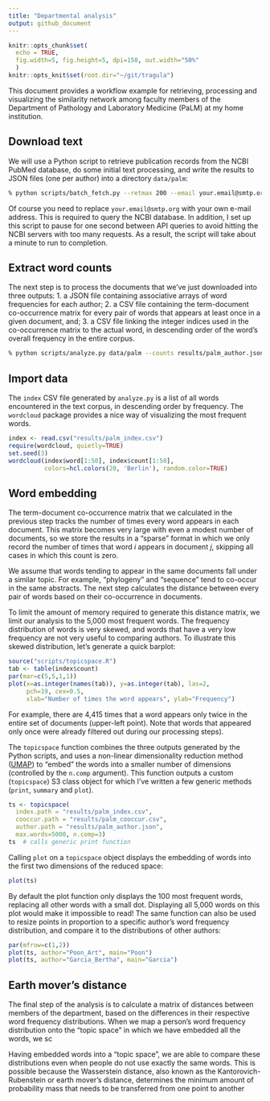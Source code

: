 ```yaml
---
title: "Departmental analysis"
output: github_document
---
```


```r
knitr::opts_chunk$set(
  echo = TRUE,
  fig.width=5, fig.height=5, dpi=150, out.width="50%"
  )
knitr::opts_knit$set(root.dir="~/git/tragula")
```

This document provides a workflow example for retrieving, processing and visualizing the similarity network among faculty members of the Department of Pathology and Laboratory Medicine (PaLM) at my home institution.

## Download text

We will use a Python script to retrieve publication records from the NCBI PubMed database, do some initial text processing, and write the results to JSON files (one per author) into a directory `data/palm`:
```bash
% python scripts/batch_fetch.py --retmax 200 --email your.email@smtp.org data/palm.tsv data/palm
```

Of course you need to replace `your.email@smtp.org` with your own e-mail address.  This is required to query the NCBI database.  In addition, I set up this script to pause for one second between API queries to avoid hitting the NCBI servers with too many requests.  As a result, the script will take about a minute to run to completion.

## Extract word counts

The next step is to process the documents that we've just downloaded into three outputs:
1. a JSON file containing associative arrays of word frequencies for each author;
2. a CSV file containing the term-document co-occurrence matrix for every pair of words that appears at least once in a given document, and;
3. a CSV file linking the integer indices used in the co-occurrence matrix to the actual word, in descending order of the word's overall frequency in the entire corpus.

```bash
% python scripts/analyze.py data/palm --counts results/palm_author.json --matrix results/palm_cooccur.csv --index results/palm_index.csv
```


## Import data

The `index` CSV file generated by `analyze.py` is a list of all words encountered in the text corpus, in descending order by frequency.  The `wordcloud` package provides a nice way of visualizing the most frequent words.
```r
index <- read.csv("results/palm_index.csv")
require(wordcloud, quietly=TRUE)
set.seed(3)
wordcloud(index$word[1:50], index$count[1:50], 
          colors=hcl.colors(20, 'Berlin'), random.color=TRUE)
```


## Word embedding

The term-document co-occurrence matrix that we calculated in the previous step tracks the number of times every word appears in each document.  This matrix becomes very large with even a modest number of documents, so we store the results in a "sparse" format in which we only record the number of times that word $i$ appears in document $j$, skipping all cases in which this count is zero.

We assume that words tending to appear in the same documents fall under a similar topic.  For example, "phylogeny" and "sequence" tend to co-occur in the same abstracts.  The next step calculates the distance between every pair of words based on their co-occurrence in documents.  

To limit the amount of memory required to generate this distance matrix, we limit our analysis to the 5,000 most frequent words.  The frequency distribution of words is very skewed, and words that have a very low frequency are not very useful to comparing authors.  To illustrate this skewed distribution, let's generate a quick barplot:
```r
source("scripts/topicspace.R")
tab <- table(index$count)
par(mar=c(5,5,1,1))
plot(x=as.integer(names(tab)), y=as.integer(tab), las=2, 
     pch=19, cex=0.5,
     xlab="Number of times the word appears", ylab="Frequency")
```

For example, there are 4,415 times that a word appears only twice in the entire set of documents (upper-left point).
Note that words that appeared only once were already filtered out during our processing steps).

The `topicspace` function combines the three outputs generated by the Python scripts, and uses a non-linear dimensionality reduction method ([UMAP](https://umap-learn.readthedocs.io/en/latest/)) to "embed" the words into a smaller number of dimensions (controlled by the `n.comp` argument).
This function outputs a custom (`topicspace`) S3 class object for which I've written a few generic methods (`print`, `summary` and `plot`).

```r
ts <- topicspace(
  index.path = "results/palm_index.csv",
  cooccur.path = "results/palm_cooccur.csv",
  author.path = "results/palm_author.json",
  max.words=5000, n.comp=3)
ts  # calls generic print function
```

Calling `plot` on a `topicspace` object displays the embedding of words into the first two dimensions of the reduced space:
```r
plot(ts)
```

By default the plot function only displays the 100 most frequent words, replacing all other words with a small dot.
Displaying all 5,000 words on this plot would make it impossible to read!
The same function can also be used to resize points in proportion to a specific author's word frequency distribution, and compare it to the distributions of other authors:
```r
par(mfrow=c(1,2))
plot(ts, author="Poon_Art", main="Poon")
plot(ts, author="Garcia_Bertha", main="Garcia")
```


## Earth mover's distance

The final step of the analysis is to calculate a matrix of distances between members of the department, based on the differences in their respective word frequency distributions.
When we map a person's word frequency distribution onto the "topic space" in which we have embedded all the words, we sc

Having embedded words into a "topic space", we are able to compare these distributions even when people do not use exactly the same words.
This is possible because the Wasserstein distance, also known as the Kantorovich-Rubenstein or earth mover's distance, determines the minimum amount of probability mass that needs to be transferred from one point to another 



